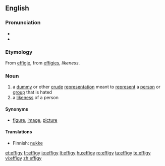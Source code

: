 ==English==

===Pronunciation===
* {{IPA|/ɛfəgi/}}
* {{SAMPA|/Ef@gi/}}

===Etymology===
From {{F.}} [[effigie]], from {{L.}} [[effigies]], ''likeness''.

===Noun===
{{en-noun|effig|ies}}

# a [[dummy]] or other [[crude]] [[representation]] meant to [[represent]] a [[person]] or [[group]] that is hated
# a [[likeness]] of a person

====Synonyms====
* {{italbrac|a likeness of a person}} [[figure]], [[image]], [[picture]]

====Translations====
{{trans-top|a dummy or other crude representation}}
*Finnish: [[nukke]]
{{trans-mid}}
{{trans-bottom}}

{{trans-top|a likeness of a person}}
{{trans-mid}}
{{trans-bottom}}

[[et:effigy]]
[[fr:effigy]]
[[io:effigy]]
[[lt:effigy]]
[[hu:effigy]]
[[ro:effigy]]
[[ta:effigy]]
[[te:effigy]]
[[vi:effigy]]
[[zh:effigy]]
